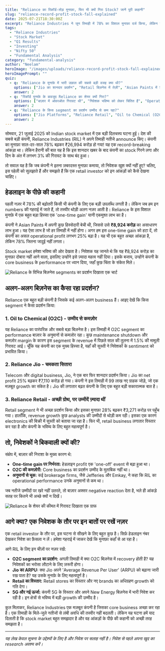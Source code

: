 ```yaml
---
title: "Reliance का रिकॉर्ड-तोड़ मुनाफ़ा, फिर भी क्यों गिरा Stock? जानें पूरी कहानी"
slug: "reliance-record-profit-stock-fall-explained"
date: 2025-07-21T18:30:00Z
excerpt: "Reliance Industries ने जून तिमाही में 78% का विशाल मुनाफ़ा दर्ज किया, लेकिन शेयर बाज़ार में जश्न की जगह गिरावट देखने को मिली। जानिए इस चौंकाने वाले आंकड़े के पीछे की असली वजह और retail निवेशकों के लिए इसके क्या मायने हैं।"
tags:
  - "Reliance Industries"
  - "Stock Market"
  - "Q1 Results"
  - "Investing"
  - "Nifty 50"
  - "Fundamental Analysis"
category: "fundamental-analysis"
author: "Neelam"
heroImage: "/images/uploads/reliance-record-profit-stock-fall-explained/hero-image.jpg"
heroImagePrompt: ""
quiz:
  - q: "Reliance के मुनाफ़े में भारी उछाल की सबसे बड़ी वजह क्या थी?"
    options: ["Jio का शानदार प्रदर्शन", "Retail बिज़नेस में तेज़ी", "Asian Paints में हिस्सेदारी की बिक्री से हुआ one-time gain", "Oil to Chemical बिज़नेस में सुधार"]
    answer: 2
  - q: "रिकॉर्ड मुनाफ़े के बावजूद Reliance का शेयर क्यों गिरा?"
    options: ["बाज़ार में ओवरऑल गिरावट थी", "निवेशक भविष्य को लेकर चिंतित हैं", "Operational performance उम्मीद से कमज़ोर थी", "ये सभी कारण"]
    answer: 2
  - q: "Reliance के किस segment का प्रदर्शन उम्मीद से कम रहा?"
    options: ["Jio Platforms", "Reliance Retail", "Oil to Chemical (O2C)", "Media & Entertainment"]
    answer: 2
---
```


सोमवार, 21 जुलाई 2025 को Indian stock market में एक बड़ी दिलचस्प घटना हुई। देश की सबसे बड़ी कंपनी, Reliance Industries (RIL) ने अपने तिमाही नतीजे announce किए। कंपनी का मुनाफ़ा साल-दर-साल 78% बढ़कर ₹26,994 करोड़ हो गया! यह एक record-breaking आंकड़ा था। लेकिन हैरानी की बात यह है कि इस शानदार खबर के बाद कंपनी का stock गिरने लगा और दिन के अंत में लगभग 3% की गिरावट के साथ बंद हुआ।

तो सवाल यह है कि जब कंपनी ने इतना ज़बरदस्त मुनाफ़ा कमाया, तो निवेशक खुश क्यों नहीं हुए? चलिए, इस पहेली को सुलझाते हैं और समझते हैं कि एक retail investor को इन आंकड़ों को कैसे देखना चाहिए।

## हेडलाइन के पीछे की कहानी

पहली नज़र में 78% की बढ़ोतरी किसी भी कंपनी के लिए एक बड़ी उपलब्धि लगती है। लेकिन जब हम इन numbers की गहराई में जाते हैं, तो तस्वीर थोड़ी अलग नज़र आती है। Reliance के इस विशाल मुनाफ़े में एक बहुत बड़ा हिस्सा एक 'one-time gain' यानी एकमुश्त लाभ का है।

कंपनी ने Asian Paints में अपनी कुछ हिस्सेदारी बेची थी, जिससे उसे **₹8,924 करोड़** का असाधारण लाभ हुआ। यह ऐसा लाभ है जो हर तिमाही में नहीं होगा। अगर हम इस one-time gain को हटा दें, तो कंपनी का असल operational profit लगभग 25% बढ़ा है। यह भी एक बहुत अच्छा आंकड़ा है, लेकिन 78% जितना जादुई नहीं लगता।

Stock market हमेशा भविष्य की ओर देखता है। निवेशक यह जानते थे कि यह ₹8,924 करोड़ का मुनाफ़ा दोबारा नहीं आने वाला, इसलिए उन्होंने इसे ज़्यादा महत्व नहीं दिया। इसके बजाय, उन्होंने कंपनी के core business के performance पर ध्यान दिया, जहाँ कुछ चिंता के संकेत मिले।

![Reliance के विभिन्न बिज़नेस segments का प्रदर्शन दिखाता एक चार्ट](/images/uploads/reliance-record-profit-stock-fall-explained/segment-performance.png)

## अलग-अलग बिज़नेस का कैसा रहा प्रदर्शन?

Reliance एक बहुत बड़ी कंपनी है जिसके कई अलग-अलग business हैं। आइए देखें कि किस segment ने कैसा प्रदर्शन किया:

### 1. Oil to Chemical (O2C) - उम्मीद से कमज़ोर

यह Reliance का पारंपरिक और सबसे बड़ा बिज़नेस है। इस तिमाही में O2C segment का performance बाज़ार के अनुमानों से कमज़ोर रहा। कुछ maintenance shutdown और कमज़ोर margin के कारण इस segment के revenue में पिछले साल की तुलना में 1.5% की मामूली गिरावट आई। चूँकि यह कंपनी का एक मुख्य हिस्सा है, यहाँ की सुस्ती ने निवेशकों के sentiment को प्रभावित किया।

### 2. Reliance Jio - चमकता सितारा

Telecom और digital business, Jio, ने एक बार फिर शानदार प्रदर्शन किया। Jio का net profit 25% बढ़कर ₹7,110 करोड़ हो गया। कंपनी ने इस तिमाही में 99 लाख नए ग्राहक जोड़े, जो एक मज़बूत growth का संकेत है। Jio की लगातार बढ़त कंपनी के लिए एक बहुत बड़ी सकारात्मक बात है।

### 3. Reliance Retail - अच्छी ग्रोथ, पर उम्मीदें ज़्यादा थीं

Retail segment ने भी अच्छा प्रदर्शन किया और इसका मुनाफ़ा 28% बढ़कर ₹3,271 करोड़ पर पहुँच गया। हालाँकि, revenue growth कुछ analysts की उम्मीदों से थोड़ी कम रही। इसका एक कारण electronics की बिक्री में सुस्ती को बताया जा रहा है। फिर भी, retail business लगातार विस्तार कर रहा है और कंपनी के भविष्य के लिए बहुत महत्वपूर्ण है।

## तो, निवेशकों ने बिकवाली क्यों की?

संक्षेप में, बाज़ार की निराशा के मुख्य कारण थे:
*   **One-time gain पर निर्भरता:** हेडलाइन profit एक 'one-off' event से बढ़ा हुआ था।
*   **O2C की कमज़ोरी:** Core business का प्रदर्शन उम्मीद के मुताबिक नहीं था।
*   **अनुमानों से चूक:** कई brokerage firms, जैसे Jefferies और Emkay, ने कहा कि RIL का operational performance उनके अनुमानों से कम था।

जब नतीजे उम्मीदों पर खरे नहीं उतरते, तो बाज़ार अक्सर negative reaction देता है, भले ही आंकड़े सतह पर कितने भी अच्छे क्यों न दिखें।

![Reliance के शेयर की कीमत में गिरावट दिखाता एक ग्राफ](/images/uploads/reliance-record-profit-stock-fall-explained/stock-price-chart.png)

## आगे क्या? एक निवेशक के तौर पर इन बातों पर रखें नज़र

एक retail investor के तौर पर, इस घटना से सीखने के लिए बहुत कुछ है। सिर्फ़ हेडलाइन नंबर देखकर निवेश का फ़ैसला न लें। हमेशा गहराई में जाकर देखें कि मुनाफ़ा कहाँ से आ रहा है।

आगे RIL के लिए इन चीज़ों पर नज़र रखें:

*   **O2C segment का प्रदर्शन:** अगली तिमाही में क्या O2C बिज़नेस में recovery होती है? यह निवेशकों का भरोसा लौटाने के लिए ज़रूरी होगा।
*   **Jio का ARPU:** क्या Jio अपने 'Average Revenue Per User' (ARPU) को बढ़ाना जारी रख पाता है? यह उसके मुनाफ़े के लिए महत्वपूर्ण है।
*   **Retail का विस्तार:** Retail stores का विस्तार और नए brands का अधिग्रहण growth को गति देगा।
*   **5G और नई ऊर्जा:** कंपनी 5G के विस्तार और अपने New Energy बिज़नेस में भारी निवेश कर रही है। इन क्षेत्रों से भविष्य में बड़ी growth की उम्मीद है।

कुल मिलाकर, Reliance Industries एक मज़बूत कंपनी है जिसका core business अच्छा कर रहा है। एक तिमाही के मिले-जुले नतीजों से लंबी अवधि की तस्वीर नहीं बदलती। लेकिन यह घटना हमें याद दिलाती है कि stock market बहुत समझदार है और वह आंकड़ों के पीछे की कहानी को अच्छी तरह समझता है।

---
*यह लेख केवल सूचना के उद्देश्यों के लिए है और निवेश पर सलाह नहीं है। निवेश से पहले अपना खुद का research अवश्य करें।*